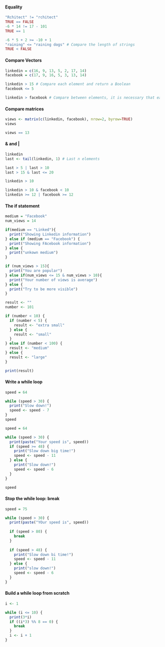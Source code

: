 #### Equality

```r
"Rchitect" != "rchitect"
TRUE == FALSE
-6 * 14 != 17 - 101
TRUE == 1

-6 * 5 + 2 >= -10 + 1
"raining" <= "raining dogs" # Compare the length of strings
TRUE < FALSE
```

#### Compare Vectors

```r
linkedin = c(16, 9, 13, 5, 2, 17, 14)
facebook = c(17, 9, 16, 5, 3, 13, 14)

linkedin > 15 # Compare each element and return a Boolean
facebook <= 5

linkedin > facebook # Compare between elements, it is necessary that each structure have the same numbers of elements.
```

#### Compare matrices

```r
views <- matrix(c(linkedin, facebook), nrow=2, byrow=TRUE)
views

views == 13
```

#### & and \|

```r
linkedin
last <- tail(linkedin, 1) # Last n elements

last > 5 | last > 10
last > 15 & last <= 20

linkedin > 10

linkedin > 10 & facebook < 10
linkedin >= 12 | facebook >= 12
```

#### The if statement

```r
medium = "Facebook"
num_views = 14

if(medium == "Linked"){
  print("Showing Linkedin information")
} else if (medium == "Facebook") {
  print("Showing FAcebook information")
} else {
  print("unkown medium")
}

if (num_views > 15){
  print("You are popular")
} else if(num_views <= 15 & num_views > 10){
  print("Your number of views is average")
} else {
  print("Try to be more visible")
}
```

```r
result <- ""
number <- 101

if (number < 10) {
  if (number < 5) {
    result <- "extra small"
  } else {
    result <- "small"
  }
} else if (number < 100) {
  result <- "medium"
} else {
  result <- "large"
}

print(result)
```

#### Write a while loop

```r
speed = 64

while (speed > 30) {
  print("Slow down!")
  speed <- speed - 7
}
speed
```

```r
speed = 64

while (speed > 30) {
  print(paste("Your speed is", speed))
  if (speed >= 48) {
    print("Slow down big time!")
    speed <- speed - 11
  } else {
    print("Slow down!")
    speed <- speed - 6
  }
}

speed
```

#### Stop the while loop: break

```r
speed = 75

while (speed > 30) {
  print(paste("YOur speed is", speed))
  
  if (speed > 80) {
    break
  }
  
  if (speed > 48) {
    print("Slow down bi time!")
    speed <- speed - 11
  } else {
    print("slow down!")
    speed <- speed - 6
  }
}
```

#### Build a while loop from scratch

```r
i <- 1

while (i <= 10) {
  print(3*i)
  if ((i*3) %% 8 == 0) {
    break
  }
  i <- i + 1
}
```
